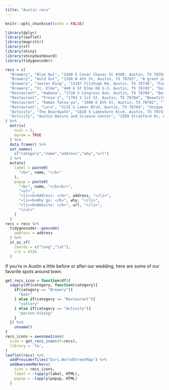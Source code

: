 ```yaml
---
title: "Austin recs"
---
```


```r
knitr::opts_chunk$set(echo = FALSE)

library(dplyr)
library(leaflet)
library(magrittr)
library(sf)
library(shiny)
library(shinydashboard)
library(tidygeocoder)
```

```r
recs = c(
  "Brewery", "Blue Owl", "2400 E Cesar Chavez St #300, Austin, TX 78702", "The best bartenders and awesome sours.", "http://www.blueowlbrewing.com/",
  "Brewery", "Hold Out", "1208 W 4th St, Austin, TX 78703", "A great patio and excellent fries.", "https://www.holdoutbrewing.com/",
  "Brewery", "Jester King", "13187 Fitzhugh Rd, Austin, TX 78736", "Funky beers, hill country views, and goats!", "https://jesterkingbrewery.com/",
  "Brewery", "St. Elmo", "440 E St Elmo Rd G-2, Austin, TX 78745", "Our favorite neighborhood spot! Next door to a whiskey distillery and winery as well.", "http://www.stelmobrewing.com/",
  "Restaurant", "Habana", "2728 S Congress Ave, Austin, TX 78704", "Best cocktails in Austin and top-notch Caribbean food.", "http://www.habanaaustin.com/",
  "Restaurant", "Fresa's", "1703 S 1st St, Austin, TX 78704", "Beautiful outdoor seating and fantastic salsa.", "http://www.fresaschicken.com/",
  "Restaurant", "Ramen Tatsu-ya", "1600 E 6th St, Austin, TX 78702", "Tasty ramen, fun drinks, and unexpected apps (char your own ray fin jerky!)", "http://ramen-tatsuya.com/",
  "Restaurant", "Loro", "2115 S Lamar Blvd, Austin, TX 78704", "Unique mix of Texas barbecue and Asian flavors.", "http://loroaustin.com/",
  "Activity", "The Boardwalk", "1820 S Lakeshore Blvd, Austin, TX 78741", "An easy lakeside walk with scenic view of downtown; plenty of free street parking on Lakeshore.", "https://www.austintexas.gov/department/ann-and-roy-butler-hike-and-bike-trail",
  "Activity", "Austin Nature and Science Center", "2389 Stratford Dr, Austin, TX 78746", "A free mini zoo and wildlife preserve.", "http://www.austintexas.gov/department/austin-nature-and-science-center"
) %>%
  matrix(
    ncol = 5,
    byrow = TRUE
  ) %>%
  data.frame() %>%
  set_names(
    c("category","name","address","why","url")
  ) %>%
  mutate(
    label = paste0(
      "<b>", name, "</b>"
    ),
    popup = paste0(
      "<b>", name, "</b><br>",
      "<ul>",
      "<li><b>Address: </b>", address, "</li>",
      "<li><b>Why go: </b>", why, "</li>",
      "<li><b>Website: </b>", url, "</li>",
      "</ul>"
    )
  )
recs = recs %>%
  tidygeocoder::geocode(
    address = address
  ) %>% 
  st_as_sf(
    coords = c("long","lat"),
    crs = 4326
  )
```
If you're in Austin a little before or after our wedding, here are some of our favorite spots around town.

```r
get_recs_icon = function(df){
  sapply(df$category, function(category){
    if(category == "Brewery"){
      "beer"
    } else if(category == "Restaurant"){
      "cutlery"
    } else if(category == "Activity"){
      "person-hiking"
    }
  }) %>%
    unname()
}
recs_icons = awesomeIcons(
  icon = get_recs_icon(df=recs),
  library = 'fa',
)
leaflet(recs) %>%
  addProviderTiles("Esri.WorldStreetMap") %>%
  addAwesomeMarkers(
    icon = recs_icons,
    label = ~lapply(label, HTML),
    popup = ~lapply(popup, HTML)
  )
```
